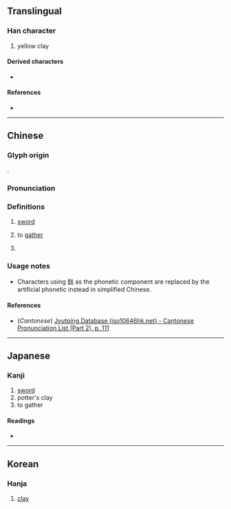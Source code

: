 {{character info}}
==Translingual==

===Han character===
{{Han char|rn=62|rad=戈|as=09|sn=13|four=03650|canj=YAI|ids=⿰音戈}}

# yellow clay

====Derived characters====
* {{l|mul|[[嬂]]([[𡛰]]) [[幟]]([[帜]]) [[旘]] [[樴]]([[枳]]) [[熾]]([[炽]]) [[織]]([[织]]) [[職]]([[职]]) [[膱]]([[胑]]) [[蟙]]([[𧊄]]) [[識]]([[识]]) [[軄]]([[𨈪]]) [[𡑌]] [[𡑠]] [[𢡠]]([[怾]]) [[𢨀]] [[𢴠]]([[抧]]) [[𣄞]] [[𣽚]]([[𣲵]]) [[𤎷]] [[𥋏]] [[𥢧]]([[积]]) [[𦺿]]([[𦭜]]) [[𧝊]]([[𧙋]]) [[𧸉]] [[𧹹]] [[𩞡]]([[𬲬]]) [[𩯈]]([[𩬫]]) [[𪼞]] [[𫤶]] [[𬥭]] [[𮢿]]([[𰽨]])}}

====References====
* {{Han ref|kx=0413.160|dkj=11615|dj=0756.100|hdz=21409.040|uh=6220|ud=25120|bh=DD72|bd=56690}}

----

==Chinese==
{{zh-forms}}

===Glyph origin===
{{Han etym}}
{{Han compound|音|戈|ls=ic}}.

===Pronunciation===
{{zh-pron
|m=zhī,zhí
|c=zik1
|mc=y
|oc=y
|ma=
|cat=n,v
}}

===Definitions===
{{zh-hanzi}}

# {{lb|zh|obsolete}} [[sword]]
# {{lb|zh|obsolete}} to [[gather]]
# {{zh-o}} {{zh-alt-form|埴|[[potter]]'s [[clay]]}}

===Usage notes===
* Characters using 戠 as the phonetic component are replaced by the artificial phonetic {{zh-l|*只}} instead in simplified Chinese.

====References====
* (''Cantonese'') [http://www.iso10646hk.net/jp/document/download.jsp Jyutping Database (iso10646hk.net) - Cantonese Pronunciation List (Part 2), p. 111]

----

==Japanese==

===Kanji===
{{ja-kanji|grade=|rs=戈09}}

# [[sword]]
# potter's clay
# to gather

====Readings====
* {{ja-readings|goon=[[しき]] (shiki), [[し]] (shi)|kanon=[[しょく]] (shoku), [[し]] (shi)|kun=}}

----

==Korean==

===Hanja===
{{ko-hanja|hangeul=[[시]]|eumhun=|rv=si|mr=si|y=si}}

# [[clay]]